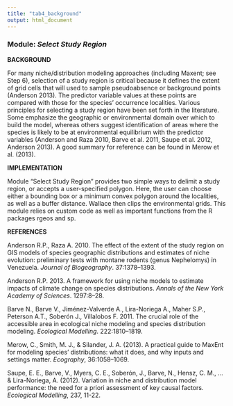 ```yaml
---
title: "tab4_background"
output: html_document
---
```


### **Module:** ***Select Study Region***

**BACKGROUND**

For many niche/distribution modeling approaches (including Maxent; see Step 6), selection of a study region is critical because it defines the extent of grid cells that will used to sample pseudoabsence or background points (Anderson 2013). The predictor variable values at these points are compared with those for the species' occurrence localities. Various principles for selecting a study region have been set forth in the literature. Some emphasize the geographic or environmental domain over which to build the model, whereas others suggest identification of areas where the species is likely to be at environmental equilibrium with the predictor variables (Anderson and Raza 2010, Barve et al. 2011, Saupe et al. 2012, Anderson 2013). A good summary for reference can be found in Merow et al. (2013).

**IMPLEMENTATION** 

Module “Select Study Region” provides two simple ways to delimit a study region, or accepts a user-specified polygon. Here, the user can choose either a bounding box or a minimum convex polygon around the localities, as well as a buffer distance. Wallace then clips the environmental grids. This module relies on custom code as well as important functions from the R packages rgeos and sp.  

**REFERENCES** 

Anderson R.P., Raza A. 2010. The effect of the extent of the study region on GIS models of species geographic distributions and estimates of niche evolution: preliminary tests with montane rodents (genus Nephelomys) in Venezuela. *Journal of Biogeography*. 37:1378–1393.

Anderson R.P. 2013. A framework for using niche models to estimate impacts of climate change on species distributions. *Annals of the New York Academy of Sciences*. 1297:8–28.

Barve N., Barve V., Jiménez-Valverde A., Lira-Noriega A., Maher S.P., Peterson A.T., Soberón J., Villalobos F. 2011. The crucial role of the accessible area in ecological niche modeling and species distribution modeling. *Ecological Modelling*. 222:1810–1819.

Merow, C., Smith, M. J., & Silander, J. A. (2013). A practical guide to MaxEnt for modeling species’ distributions: what it does, and why inputs and settings matter. *Ecography*, 36:1058–1069.

Saupe, E. E., Barve, V., Myers, C. E., Soberón, J., Barve, N., Hensz, C. M., ... & Lira-Noriega, A. (2012). Variation in niche and distribution model performance: the need for a priori assessment of key causal factors. *Ecological Modelling*, 237, 11-22.
